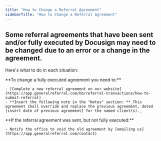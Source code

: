 ```yaml
---
title: "How to Change a Referral Agreement"
sidebarTitle: "How to Change a Referral Agreement"
---
```


## Some referral agreements that have been sent and/or fully executed by Docusign may need to be changed due to an error or a change in the agreement.

Here's what to do in each situation:

<Tabs>
  <Tab title="Completed Agreement">
    **To change a fully executed agreement you need to:**

    - [Complete a new referral agreement on our website](https://app.generalreferral.com/kb/referral-transactions/how-to-submit-referral)
    - **Insert the following note in the "Notes" section: **_This agreement shall override and replace the previous agreement, dated [insert date of previous agreement] for the named client(s)._
  </Tab>
  <Tab title="Incomplete Agreement">
    **If the referral agreement was sent, but not fully executed:**

    - Notify the office to void the old agreement by [emailing us](https://app.generalreferral.com/contact)
  </Tab>
</Tabs>